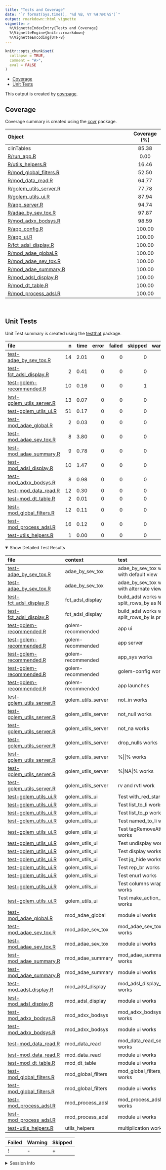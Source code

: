 ```yaml
---
title: "Tests and Coverage"
date: "`r format(Sys.time(), '%d %B, %Y %H:%M:%S')`"
output: rmarkdown::html_vignette
vignette: >
  %\VignetteIndexEntry{Tests and Coverage}
  %\VignetteEngine{knitr::rmarkdown}
  %\VignetteEncoding{UTF-8}
---
```

  
```r
knitr::opts_chunk$set(
  collapse = TRUE,
  comment = "#>",
  eval = FALSE
)
```

<!--- Placeholder for tests/README.md Do Not Edit--->
-   [Coverage](#coverage)
-   [Unit Tests](#unit-tests)

This output is created by
[covrpage](https://github.com/yonicd/covrpage).

## Coverage

Coverage summary is created using the
[covr](https://github.com/r-lib/covr) package.

| Object                                                | Coverage (%) |
|:------------------------------------------------------|:------------:|
| clinTables                                            |    85.38     |
| [R/run\_app.R](https://github.com/ahasoplakus/clinTables/blob/data-read-updates/R/run_app.R)                        |     0.00     |
| [R/utils\_helpers.R](https://github.com/ahasoplakus/clinTables/blob/data-read-updates/R/utils_helpers.R)            |    16.46     |
| [R/mod\_global\_filters.R](https://github.com/ahasoplakus/clinTables/blob/data-read-updates/R/mod_global_filters.R) |    52.50     |
| [R/mod\_data\_read.R](https://github.com/ahasoplakus/clinTables/blob/data-read-updates/R/mod_data_read.R)           |    64.77     |
| [R/golem\_utils\_server.R](https://github.com/ahasoplakus/clinTables/blob/data-read-updates/R/golem_utils_server.R) |    77.78     |
| [R/golem\_utils\_ui.R](https://github.com/ahasoplakus/clinTables/blob/data-read-updates/R/golem_utils_ui.R)         |    87.94     |
| [R/app\_server.R](https://github.com/ahasoplakus/clinTables/blob/data-read-updates/R/app_server.R)                  |    94.74     |
| [R/adae\_by\_sev\_tox.R](https://github.com/ahasoplakus/clinTables/blob/data-read-updates/R/adae_by_sev_tox.R)      |    97.87     |
| [R/mod\_adxx\_bodsys.R](https://github.com/ahasoplakus/clinTables/blob/data-read-updates/R/mod_adxx_bodsys.R)       |    98.59     |
| [R/app\_config.R](https://github.com/ahasoplakus/clinTables/blob/data-read-updates/R/app_config.R)                  |    100.00    |
| [R/app\_ui.R](https://github.com/ahasoplakus/clinTables/blob/data-read-updates/R/app_ui.R)                          |    100.00    |
| [R/fct\_adsl\_display.R](https://github.com/ahasoplakus/clinTables/blob/data-read-updates/R/fct_adsl_display.R)     |    100.00    |
| [R/mod\_adae\_global.R](https://github.com/ahasoplakus/clinTables/blob/data-read-updates/R/mod_adae_global.R)       |    100.00    |
| [R/mod\_adae\_sev\_tox.R](https://github.com/ahasoplakus/clinTables/blob/data-read-updates/R/mod_adae_sev_tox.R)    |    100.00    |
| [R/mod\_adae\_summary.R](https://github.com/ahasoplakus/clinTables/blob/data-read-updates/R/mod_adae_summary.R)     |    100.00    |
| [R/mod\_adsl\_display.R](https://github.com/ahasoplakus/clinTables/blob/data-read-updates/R/mod_adsl_display.R)     |    100.00    |
| [R/mod\_dt\_table.R](https://github.com/ahasoplakus/clinTables/blob/data-read-updates/R/mod_dt_table.R)             |    100.00    |
| [R/mod\_process\_adsl.R](https://github.com/ahasoplakus/clinTables/blob/data-read-updates/R/mod_process_adsl.R)     |    100.00    |

<br>

## Unit Tests

Unit Test summary is created using the
[testthat](https://github.com/r-lib/testthat) package.

| file                                                              |   n | time | error | failed | skipped | warning | icon |
|:------------------------------------------------------------------|----:|-----:|------:|-------:|--------:|--------:|:-----|
| [test-adae\_by\_sev\_tox.R](https://github.com/ahasoplakus/clinTables/blob/data-read-updates/tests/testthat/test-adae_by_sev_tox.R)      |  14 | 2.01 |     0 |      0 |       0 |       0 |      |
| [test-fct\_adsl\_display.R](https://github.com/ahasoplakus/clinTables/blob/data-read-updates/tests/testthat/test-fct_adsl_display.R)     |   2 | 0.41 |     0 |      0 |       0 |       0 |      |
| [test-golem-recommended.R](https://github.com/ahasoplakus/clinTables/blob/data-read-updates/tests/testthat/test-golem-recommended.R)     |  10 | 0.16 |     0 |      0 |       1 |       0 | \+   |
| [test-golem\_utils\_server.R](https://github.com/ahasoplakus/clinTables/blob/data-read-updates/tests/testthat/test-golem_utils_server.R) |  13 | 0.07 |     0 |      0 |       0 |       0 |      |
| [test-golem\_utils\_ui.R](https://github.com/ahasoplakus/clinTables/blob/data-read-updates/tests/testthat/test-golem_utils_ui.R)         |  51 | 0.17 |     0 |      0 |       0 |       0 |      |
| [test-mod\_adae\_global.R](https://github.com/ahasoplakus/clinTables/blob/data-read-updates/tests/testthat/test-mod_adae_global.R)       |   2 | 0.03 |     0 |      0 |       0 |       0 |      |
| [test-mod\_adae\_sev\_tox.R](https://github.com/ahasoplakus/clinTables/blob/data-read-updates/tests/testthat/test-mod_adae_sev_tox.R)    |   8 | 3.80 |     0 |      0 |       0 |       0 |      |
| [test-mod\_adae\_summary.R](https://github.com/ahasoplakus/clinTables/blob/data-read-updates/tests/testthat/test-mod_adae_summary.R)     |   9 | 0.78 |     0 |      0 |       0 |       0 |      |
| [test-mod\_adsl\_display.R](https://github.com/ahasoplakus/clinTables/blob/data-read-updates/tests/testthat/test-mod_adsl_display.R)     |  10 | 1.47 |     0 |      0 |       0 |       0 |      |
| [test-mod\_adxx\_bodsys.R](https://github.com/ahasoplakus/clinTables/blob/data-read-updates/tests/testthat/test-mod_adxx_bodsys.R)       |   8 | 0.98 |     0 |      0 |       0 |       0 |      |
| [test-mod\_data\_read.R](https://github.com/ahasoplakus/clinTables/blob/data-read-updates/tests/testthat/test-mod_data_read.R)           |  12 | 0.30 |     0 |      0 |       0 |       0 |      |
| [test-mod\_dt\_table.R](https://github.com/ahasoplakus/clinTables/blob/data-read-updates/tests/testthat/test-mod_dt_table.R)             |   2 | 0.01 |     0 |      0 |       0 |       0 |      |
| [test-mod\_global\_filters.R](https://github.com/ahasoplakus/clinTables/blob/data-read-updates/tests/testthat/test-mod_global_filters.R) |  12 | 0.11 |     0 |      0 |       0 |       0 |      |
| [test-mod\_process\_adsl.R](https://github.com/ahasoplakus/clinTables/blob/data-read-updates/tests/testthat/test-mod_process_adsl.R)     |  16 | 0.12 |     0 |      0 |       0 |       0 |      |
| [test-utils\_helpers.R](https://github.com/ahasoplakus/clinTables/blob/data-read-updates/tests/testthat/test-utils_helpers.R)            |   1 | 0.00 |     0 |      0 |       0 |       0 |      |

<details open>
<summary>
Show Detailed Test Results
</summary>

| file                                                                      | context              | test                                              | status  |   n | time | icon |
|:--------------------------------------------------------------------------|:---------------------|:--------------------------------------------------|:--------|----:|-----:|:-----|
| [test-adae\_by\_sev\_tox.R](https://github.com/ahasoplakus/clinTables/blob/data-read-updates/tests/testthat/test-adae_by_sev_tox.R#L20)          | adae\_by\_sev\_tox   | adae\_by\_sev\_tox works with default view        | PASS    |   5 | 1.28 |      |
| [test-adae\_by\_sev\_tox.R](https://github.com/ahasoplakus/clinTables/blob/data-read-updates/tests/testthat/test-adae_by_sev_tox.R#L47)          | adae\_by\_sev\_tox   | adae\_by\_sev\_tox works with alternate view      | PASS    |   9 | 0.73 |      |
| [test-fct\_adsl\_display.R](https://github.com/ahasoplakus/clinTables/blob/data-read-updates/tests/testthat/test-fct_adsl_display.R#L28)         | fct\_adsl\_display   | build\_adsl works with split\_rows\_by as NULL    | PASS    |   1 | 0.28 |      |
| [test-fct\_adsl\_display.R](https://github.com/ahasoplakus/clinTables/blob/data-read-updates/tests/testthat/test-fct_adsl_display.R#L60)         | fct\_adsl\_display   | build\_adsl works when split\_rows\_by is present | PASS    |   1 | 0.13 |      |
| [test-golem-recommended.R](https://github.com/ahasoplakus/clinTables/blob/data-read-updates/tests/testthat/test-golem-recommended.R#L3)          | golem-recommended    | app ui                                            | PASS    |   2 | 0.11 |      |
| [test-golem-recommended.R](https://github.com/ahasoplakus/clinTables/blob/data-read-updates/tests/testthat/test-golem-recommended.R#L13)         | golem-recommended    | app server                                        | PASS    |   4 | 0.02 |      |
| [test-golem-recommended.R](https://github.com/ahasoplakus/clinTables/blob/data-read-updates/tests/testthat/test-golem-recommended.R#L24_L26)     | golem-recommended    | app\_sys works                                    | PASS    |   1 | 0.01 |      |
| [test-golem-recommended.R](https://github.com/ahasoplakus/clinTables/blob/data-read-updates/tests/testthat/test-golem-recommended.R#L36_L42)     | golem-recommended    | golem-config works                                | PASS    |   2 | 0.02 |      |
| [test-golem-recommended.R](https://github.com/ahasoplakus/clinTables/blob/data-read-updates/tests/testthat/test-golem-recommended.R#L67)         | golem-recommended    | app launches                                      | SKIPPED |   1 | 0.00 | \+   |
| [test-golem\_utils\_server.R](https://github.com/ahasoplakus/clinTables/blob/data-read-updates/tests/testthat/test-golem_utils_server.R#L2)      | golem\_utils\_server | not\_in works                                     | PASS    |   2 | 0.02 |      |
| [test-golem\_utils\_server.R](https://github.com/ahasoplakus/clinTables/blob/data-read-updates/tests/testthat/test-golem_utils_server.R#L7)      | golem\_utils\_server | not\_null works                                   | PASS    |   2 | 0.00 |      |
| [test-golem\_utils\_server.R](https://github.com/ahasoplakus/clinTables/blob/data-read-updates/tests/testthat/test-golem_utils_server.R#L12)     | golem\_utils\_server | not\_na works                                     | PASS    |   2 | 0.02 |      |
| [test-golem\_utils\_server.R](https://github.com/ahasoplakus/clinTables/blob/data-read-updates/tests/testthat/test-golem_utils_server.R#L17_L22) | golem\_utils\_server | drop\_nulls works                                 | PASS    |   1 | 0.00 |      |
| [test-golem\_utils\_server.R](https://github.com/ahasoplakus/clinTables/blob/data-read-updates/tests/testthat/test-golem_utils_server.R#L26_L29) | golem\_utils\_server | %\|\|% works                                      | PASS    |   2 | 0.01 |      |
| [test-golem\_utils\_server.R](https://github.com/ahasoplakus/clinTables/blob/data-read-updates/tests/testthat/test-golem_utils_server.R#L37_L40) | golem\_utils\_server | %\|NA\|% works                                    | PASS    |   2 | 0.00 |      |
| [test-golem\_utils\_server.R](https://github.com/ahasoplakus/clinTables/blob/data-read-updates/tests/testthat/test-golem_utils_server.R#L48_L50) | golem\_utils\_server | rv and rvtl work                                  | PASS    |   2 | 0.02 |      |
| [test-golem\_utils\_ui.R](https://github.com/ahasoplakus/clinTables/blob/data-read-updates/tests/testthat/test-golem_utils_ui.R#L2)              | golem\_utils\_ui     | Test with\_red\_star works                        | PASS    |   2 | 0.02 |      |
| [test-golem\_utils\_ui.R](https://github.com/ahasoplakus/clinTables/blob/data-read-updates/tests/testthat/test-golem_utils_ui.R#L10)             | golem\_utils\_ui     | Test list\_to\_li works                           | PASS    |   3 | 0.01 |      |
| [test-golem\_utils\_ui.R](https://github.com/ahasoplakus/clinTables/blob/data-read-updates/tests/testthat/test-golem_utils_ui.R#L22_L28)         | golem\_utils\_ui     | Test list\_to\_p works                            | PASS    |   3 | 0.02 |      |
| [test-golem\_utils\_ui.R](https://github.com/ahasoplakus/clinTables/blob/data-read-updates/tests/testthat/test-golem_utils_ui.R#L53)             | golem\_utils\_ui     | Test named\_to\_li works                          | PASS    |   3 | 0.01 |      |
| [test-golem\_utils\_ui.R](https://github.com/ahasoplakus/clinTables/blob/data-read-updates/tests/testthat/test-golem_utils_ui.R#L66)             | golem\_utils\_ui     | Test tagRemoveAttributes works                    | PASS    |   4 | 0.00 |      |
| [test-golem\_utils\_ui.R](https://github.com/ahasoplakus/clinTables/blob/data-read-updates/tests/testthat/test-golem_utils_ui.R#L82)             | golem\_utils\_ui     | Test undisplay works                              | PASS    |   8 | 0.03 |      |
| [test-golem\_utils\_ui.R](https://github.com/ahasoplakus/clinTables/blob/data-read-updates/tests/testthat/test-golem_utils_ui.R#L110)            | golem\_utils\_ui     | Test display works                                | PASS    |   4 | 0.02 |      |
| [test-golem\_utils\_ui.R](https://github.com/ahasoplakus/clinTables/blob/data-read-updates/tests/testthat/test-golem_utils_ui.R#L124)            | golem\_utils\_ui     | Test jq\_hide works                               | PASS    |   2 | 0.00 |      |
| [test-golem\_utils\_ui.R](https://github.com/ahasoplakus/clinTables/blob/data-read-updates/tests/testthat/test-golem_utils_ui.R#L132)            | golem\_utils\_ui     | Test rep\_br works                                | PASS    |   2 | 0.02 |      |
| [test-golem\_utils\_ui.R](https://github.com/ahasoplakus/clinTables/blob/data-read-updates/tests/testthat/test-golem_utils_ui.R#L140)            | golem\_utils\_ui     | Test enurl works                                  | PASS    |   2 | 0.00 |      |
| [test-golem\_utils\_ui.R](https://github.com/ahasoplakus/clinTables/blob/data-read-updates/tests/testthat/test-golem_utils_ui.R#L148)            | golem\_utils\_ui     | Test columns wrappers works                       | PASS    |  16 | 0.04 |      |
| [test-golem\_utils\_ui.R](https://github.com/ahasoplakus/clinTables/blob/data-read-updates/tests/testthat/test-golem_utils_ui.R#L172)            | golem\_utils\_ui     | Test make\_action\_button works                   | PASS    |   2 | 0.00 |      |
| [test-mod\_adae\_global.R](https://github.com/ahasoplakus/clinTables/blob/data-read-updates/tests/testthat/test-mod_adae_global.R#L31)           | mod\_adae\_global    | module ui works                                   | PASS    |   2 | 0.03 |      |
| [test-mod\_adae\_sev\_tox.R](https://github.com/ahasoplakus/clinTables/blob/data-read-updates/tests/testthat/test-mod_adae_sev_tox.R#L2_L58)     | mod\_adae\_sev\_tox  | mod\_adae\_sev\_tox\_server works                 | PASS    |   6 | 3.78 |      |
| [test-mod\_adae\_sev\_tox.R](https://github.com/ahasoplakus/clinTables/blob/data-read-updates/tests/testthat/test-mod_adae_sev_tox.R#L63)        | mod\_adae\_sev\_tox  | module ui works                                   | PASS    |   2 | 0.02 |      |
| [test-mod\_adae\_summary.R](https://github.com/ahasoplakus/clinTables/blob/data-read-updates/tests/testthat/test-mod_adae_summary.R#L2_L83)      | mod\_adae\_summary   | mod\_adae\_summary\_server works                  | PASS    |   7 | 0.76 |      |
| [test-mod\_adae\_summary.R](https://github.com/ahasoplakus/clinTables/blob/data-read-updates/tests/testthat/test-mod_adae_summary.R#L89)         | mod\_adae\_summary   | module ui works                                   | PASS    |   2 | 0.02 |      |
| [test-mod\_adsl\_display.R](https://github.com/ahasoplakus/clinTables/blob/data-read-updates/tests/testthat/test-mod_adsl_display.R#L2_L44)      | mod\_adsl\_display   | mod\_adsl\_display\_server works                  | PASS    |   8 | 1.46 |      |
| [test-mod\_adsl\_display.R](https://github.com/ahasoplakus/clinTables/blob/data-read-updates/tests/testthat/test-mod_adsl_display.R#L49)         | mod\_adsl\_display   | module ui works                                   | PASS    |   2 | 0.01 |      |
| [test-mod\_adxx\_bodsys.R](https://github.com/ahasoplakus/clinTables/blob/data-read-updates/tests/testthat/test-mod_adxx_bodsys.R#L2_L49)        | mod\_adxx\_bodsys    | mod\_adxx\_bodsys\_server works                   | PASS    |   6 | 0.97 |      |
| [test-mod\_adxx\_bodsys.R](https://github.com/ahasoplakus/clinTables/blob/data-read-updates/tests/testthat/test-mod_adxx_bodsys.R#L54)           | mod\_adxx\_bodsys    | module ui works                                   | PASS    |   2 | 0.01 |      |
| [test-mod\_data\_read.R](https://github.com/ahasoplakus/clinTables/blob/data-read-updates/tests/testthat/test-mod_data_read.R#L2_L27)            | mod\_data\_read      | mod\_data\_read\_server works                     | PASS    |  10 | 0.27 |      |
| [test-mod\_data\_read.R](https://github.com/ahasoplakus/clinTables/blob/data-read-updates/tests/testthat/test-mod_data_read.R#L32)               | mod\_data\_read      | module ui works                                   | PASS    |   2 | 0.03 |      |
| [test-mod\_dt\_table.R](https://github.com/ahasoplakus/clinTables/blob/data-read-updates/tests/testthat/test-mod_dt_table.R#L20)                 | mod\_dt\_table       | module ui works                                   | PASS    |   2 | 0.01 |      |
| [test-mod\_global\_filters.R](https://github.com/ahasoplakus/clinTables/blob/data-read-updates/tests/testthat/test-mod_global_filters.R#L2_L57)  | mod\_global\_filters | mod\_global\_filters\_server works                | PASS    |  10 | 0.10 |      |
| [test-mod\_global\_filters.R](https://github.com/ahasoplakus/clinTables/blob/data-read-updates/tests/testthat/test-mod_global_filters.R#L62)     | mod\_global\_filters | module ui works                                   | PASS    |   2 | 0.01 |      |
| [test-mod\_process\_adsl.R](https://github.com/ahasoplakus/clinTables/blob/data-read-updates/tests/testthat/test-mod_process_adsl.R#L4_L69)      | mod\_process\_adsl   | mod\_process\_adsl\_server works                  | PASS    |  14 | 0.11 |      |
| [test-mod\_process\_adsl.R](https://github.com/ahasoplakus/clinTables/blob/data-read-updates/tests/testthat/test-mod_process_adsl.R#L74)         | mod\_process\_adsl   | module ui works                                   | PASS    |   2 | 0.01 |      |
| [test-utils\_helpers.R](https://github.com/ahasoplakus/clinTables/blob/data-read-updates/tests/testthat/test-utils_helpers.R#L2)                 | utils\_helpers       | multiplication works                              | PASS    |   1 | 0.00 |      |

| Failed | Warning | Skipped |
|:-------|:--------|:--------|
| !      | \-      | \+      |

</details>
<details>
<summary>
Session Info
</summary>

| Field    | Value                            |
|:---------|:---------------------------------|
| Version  | R version 4.1.0 (2021-05-18)     |
| Platform | x86\_64-w64-mingw32/x64 (64-bit) |
| Running  | Windows 10 x64 (build 19044)     |
| Language | English\_United States           |
| Timezone | Asia/Calcutta                    |

| Package  | Version |
|:---------|:--------|
| testthat | 3.1.8   |
| covr     | 3.6.2   |
| covrpage | 0.2     |

</details>
<!--- Final Status : skipped/warning --->

